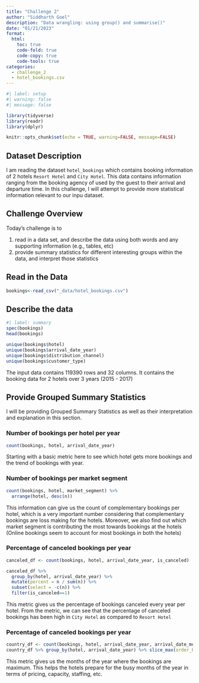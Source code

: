 ```yaml
---
title: "Challenge 2"
author: "Siddharth Goel"
description: "Data wrangling: using group() and summarise()"
date: "01/21/2023"
format:
  html:
    toc: true
    code-fold: true
    code-copy: true
    code-tools: true
categories:
  - challenge_2
  - hotel_bookings.csv
---
```


```r
#| label: setup
#| warning: false
#| message: false

library(tidyverse)
library(readr)
library(dplyr)

knitr::opts_chunk$set(echo = TRUE, warning=FALSE, message=FALSE)
```

## Dataset Description
I am reading the dataset `hotel_bookings` which contains booking information of 2 hotels `Resort Hotel` and `City Hotel`. This data contains information ranging from the booking agency of used by the guest to their arrival and departure time. In this challenge, I will attempt to provide more statistical information relevant to our inpu dataset.   


## Challenge Overview

Today's challenge is to

1)  read in a data set, and describe the data using both words and any supporting information (e.g., tables, etc)
2)  provide summary statistics for different interesting groups within the data, and interpret those statistics

## Read in the Data

```r
bookings<-read_csv("_data/hotel_bookings.csv")
```

## Describe the data

```r
#| label: summary
spec(bookings)
head(bookings)

unique(bookings$hotel)
unique(bookings$arrival_date_year)
unique(bookings$distribution_channel)
unique(bookings$customer_type)
```

The input data contains 119390 rows and 32 columns. It contains the booking data for 2 hotels over 3 years (2015 - 2017)

## Provide Grouped Summary Statistics

I will be providing Grouped Summary Statistics as well as their interpretation and explanation in this section.

### Number of bookings per hotel per year
```r
count(bookings, hotel, arrival_date_year)
```
Starting with a basic metric here to see which hotel gets more bookings and the trend of bookings with year.


### Number of bookings per market segment

```r
count(bookings, hotel, market_segment) %>%
  arrange(hotel, desc(n))
```
This information can give us the count of complementary bookings per hotel, which is a very important number considering that complementary bookings are loss making for the hotels.
Moreover, we also find out which market segment is contributing the most towards bookings at the hotels (Online bookings seem to account for most bookings in both the hotels)

### Percentage of canceled bookings per year

```r
canceled_df <- count(bookings, hotel, arrival_date_year, is_canceled)

canceled_df %>%
  group_by(hotel, arrival_date_year) %>%
  mutate(percent = n / sum(n)) %>%
  subset(select = -c(n)) %>%
  filter(is_canceled==1)
```
This metric gives us the percentage of bookings canceled every year per hotel. From the metric, we can see that the percentage of canceled bookings has been high in `City Hotel` as compared to `Resort Hotel`

### Percentage of canceled bookings per year

```r
country_df <- count(bookings, hotel, arrival_date_year, arrival_date_month)
country_df %>% group_by(hotel, arrival_date_year) %>% slice_max(order_by = arrival_date_month, n = 5)
```
This metric gives us the months of the year where the bookings are maximum. This helps the hotels prepare for the busy months of the year in terms of pricing, capacity, staffing, etc. 

